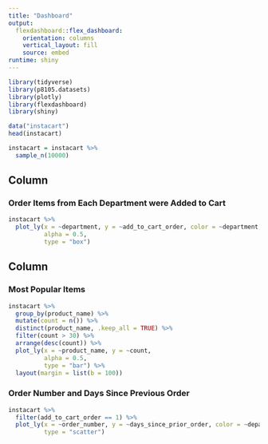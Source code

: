 ```yaml
---
title: "Dashboard"
output: 
  flexdashboard::flex_dashboard:
    orientation: columns
    vertical_layout: fill
    source: embed
runtime: shiny
---
```


```r
library(tidyverse)
library(p8105.datasets)
library(plotly)
library(flexdashboard)
library(shiny)
```


```r
data("instacart")
head(instacart)

instacart = instacart %>% 
  sample_n(10000)
```

Column {data-width=500}
-----------------------------------------------------------------------

### Order Items from Each Department were Added to Cart

```r
instacart %>% 
  plot_ly(x = ~department, y = ~add_to_cart_order, color = ~department,
          alpha = 0.5,
          type = "box")
```

Column {data-width=500}
-----------------------------------------------------------------------

### Most Popular Items

```r
instacart %>% 
  group_by(product_name) %>%
  mutate(count = n()) %>% 
  distinct(product_name, .keep_all = TRUE) %>% 
  filter(count > 30) %>% 
  arrange(desc(count)) %>% 
  plot_ly(x = ~product_name, y = ~count,
          alpha = 0.5,
          type = "bar") %>% 
  layout(margin = list(b = 100))
```

### Order Number and Days Since Previous Order

```r
instacart %>% 
  filter(add_to_cart_order == 1) %>% 
  plot_ly(x = ~order_number, y = ~days_since_prior_order, color = ~department,
          type = "scatter")
```
